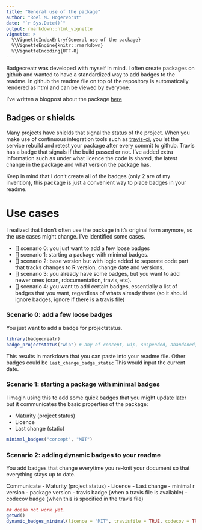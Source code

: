 ```yaml
---
title: "General use of the package"
author: "Roel M. Hogervorst"
date: "`r Sys.Date()`"
output: rmarkdown::html_vignette
vignette: >
  %\VignetteIndexEntry{General use of the package}
  %\VignetteEngine{knitr::rmarkdown}
  %\VignetteEncoding{UTF-8}
---
```


Badgecreatr was developed with myself in mind. I often create packages on github
and wanted to have a standardized way to add badges to the readme. In github the
readme file on top of the repository is automatically rendered as html and can
be viewed by everyone. 

I've written a blogpost about the package [here](http://rmhogervorst.nl/cleancode/blog/2016/07/08/introducing-badgecreatr-create-and-place-badges-in-readme-rmd.html)

## Badges or shields

Many projects have shields that signal the status of the project. When you make
use of continuous integration tools such as [travis-ci](https://docs.travis-ci.com/user/languages/r "a R-specific guide for travis"), you let the service rebuild and retest your package after every
commit to github. Travis has a badge that signals if the build passed or not. 
I've added extra information such as under what licence the code is shared, 
the latest change in the package and what version the package has. 

Keep in mind that I don't create all of the badges (only 2 are of my invention), 
this package is just a convenient way to place badges in your readme. 

# Use cases

I realized that I don't often use the package in it's original form anymore, 
so the use cases might change. I've identified some cases.

- [] scenario 0: you just want to add a few loose badges
- [] scenario 1: starting a package with minimal badges.
- [] scenario 2: base version but with logic added to seperate code part that tracks changes to R version, change date and versions.
- [] scenario 3: you already have some badges, but you want to add newer ones (cran, rdocumentation, travis, etc).
- [] scenario 4: you want to add certain badges, essentially a list of badges that you want, regardless of whats already there (so it should ignore badges, ignore if there is a travis file)

### Scenario 0: add a few loose badges

You just want to add a badge for projectstatus.
```r
library(badgecreatr)
badge_projectstatus("wip") # any of concept, wip, suspended, abandoned, active, inactive, unsupported
```

This results in markdown that you can paste into your readme file.
Other badges could be `last_change_badge_static` This would input the current 
date. 

### Scenario 1: starting a package with minimal badges

I imagin using this to add some quick badges that you might update later
but it communicates the basic properties of the package:

- Maturity (project status)
- Licence
- Last change (static)

```r
minimal_badges("concept", "MIT")
```

### Scenario 2: adding dynamic badges to your readme

You add badges that change everytime you re-knit your document so that everything
stays up to date.

Communicate
- Maturity (project status)
- Licence
- Last change
- minimal r version
- package version
- travis badge (when a travis file is available)
- codecov badge (when this is specified in the travis file)


```r
## doesn not work yet.
getwd()
dynamic_badges_minimal(licence = "MIT", travisfile = TRUE, codecov = TRUE, location = "../")
```

